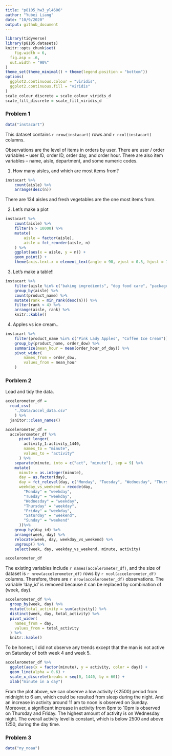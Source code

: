 ```yaml
---
title: "p8105_hw3_yl4606"
author: "Yubei Liang"
date: "10/9/2020"
output: github_document
---
```


```r
library(tidyverse)
library(p8105.datasets)
knitr::opts_chunk$set(
	fig.width = 6, 
  fig.asp = .6,
  out.width = "90%"
)
theme_set(theme_minimal() + theme(legend.position = "bottom"))
options(
  ggplot2.continuous.colour = "viridis",
  ggplot2.continuous.fill = "viridis"
)
scale_colour_discrete = scale_colour_viridis_d
scale_fill_discrete = scale_fill_viridis_d
```


### Problem 1

```r
data("instacart")
```

This dataset contains `r nrow(instacart)` rows and `r ncol(instacart)` columns. 

Observations are the level of items in orders by user. There are user / order variables -- user ID, order ID, order day, and order hour. There are also item variables -- name, aisle, department, and some numeric codes. 

1. How many aisles, and which are most items from?

```r
instacart %>% 
	count(aisle) %>% 
	arrange(desc(n))
```
There are 134 aisles and fresh vegetables are the one most items from.

2. Let's make a plot

```r
instacart %>% 
	count(aisle) %>% 
	filter(n > 10000) %>% 
	mutate(
		aisle = factor(aisle),
		aisle = fct_reorder(aisle, n)
	) %>% 
	ggplot(aes(x = aisle, y = n)) + 
	geom_point() + 
	theme(axis.text.x = element_text(angle = 90, vjust = 0.5, hjust = 1))
```


3. Let's make a table!!

```r
instacart %>% 
	filter(aisle %in% c("baking ingredients", "dog food care", "packaged vegetables fruits")) %>% 
	group_by(aisle) %>% 
	count(product_name) %>% 
	mutate(rank = min_rank(desc(n))) %>% 
	filter(rank < 4) %>% 
	arrange(aisle, rank) %>% 
	knitr::kable()
```


4. Apples vs ice cream..

```r
instacart %>% 
	filter(product_name %in% c("Pink Lady Apples", "Coffee Ice Cream")) %>% 
	group_by(product_name, order_dow) %>% 
	summarize(mean_hour = mean(order_hour_of_day)) %>% 
	pivot_wider(
		names_from = order_dow,
		values_from = mean_hour
	)
```

### Porblem 2

Load and tidy the data.
```r
accelerometer_df = 
  read_csv(
    "./Data/accel_data.csv"
    ) %>% 
  janitor::clean_names()

accelerometer_df =
  accelerometer_df %>% 
      pivot_longer(
        activity_1:activity_1440,
        names_to = "minute",
        values_to = "activity"
      ) %>%
    separate(minute, into = c("act", "minute"), sep = 9) %>%
    mutate(
      minute = as.integer(minute),
      day = as.factor(day),
      day = fct_relevel(day, c("Monday", "Tuesday", "Wednesday", "Thursday", "Friday", "Saturday", "Sunday")),
      weekday_vs_weekend = recode(day,
        "Monday" = "weekday",
        "Tueday" = "weekday",
        "Wednesday" = "weekday",
        "Thursday" = "weekday",
        "Friday" = "weekday",
        "Saturday" = "weekend",
        "Sunday" = "weekend"
      ))%>%
    group_by(day_id) %>% 
    arrange(week, day) %>% 
    relocate(week, day, weekday_vs_weekend) %>% 
    ungroup() %>% 
    select(week, day, weekday_vs_weekend, minute, activity)

accelerometer_df
```

The existing variables include `r names(accelerometer_df)`, and the size of dataset is `r nrow(accelerometer_df)` rows by `r ncol(accelerometer_df)` columns. Therefore, there are `r nrow(accelerometer_df)` observations. The variable 'day_id' is removed because it can be replaced by combination of (week, day).


```r
accelerometer_df %>% 
  group_by(week, day) %>% 
  mutate(total_activity = sum(activity)) %>% 
  distinct(week, day, total_activity) %>% 
  pivot_wider(
    names_from = day,
    values_from = total_activity
  ) %>% 
  knitr::kable()
```

To be honest, I did not observe any trends except that the man is not active on Saturday of both week 4 and week 5.

```r
accelerometer_df %>%
  ggplot(aes(x = factor(minute), y = activity, color = day)) +
  geom_line(alpha = 0.6) +
  scale_x_discrete(breaks = seq(0, 1440, by = 60)) +
  xlab("minute in a day")
```
From the plot above, we can observe a low activity (<2500) period from midnight to 6 am, which could be resulted from sleep during the night. And an increase in activity around 11 am to noon is observed on Sunday. Moreover, a significant increase in activity from 8pm to 10pm is observed on Thursday and Friday. The highest amount of activity is on Wednesday night. The overall activity level is constant, which is below 2500 and above 1250, during the day time.

### Problem 3


```r
data("ny_noaa")
```

```r


```

